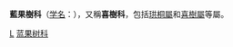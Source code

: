 {{Automatic Taxobox
| taxon = Nyssaceae
| image = Davidia1.jpg
| image_caption = [[珙桐|珙桐]]
| authority = Juss. ex Dumort., nom. cons.
| subdivision = [[藍果樹屬|藍果樹屬]] ''Nyssa''<br>
[[喜樹屬|喜樹屬]] ''Camptotheca''<br>
[[珙桐属|珙桐属]] ''Davidia''<br>
[[马蹄参属|马蹄参属]] ''Diplopanax''
| subdivision_ranks = 屬
}}

'''藍果樹科'''（[[学名|学名]]：{{lang|la|Nyssaceae}}），又稱'''喜樹科'''，包括[[珙桐屬|珙桐屬]]和[[喜樹屬|喜樹屬]]等屬。
{{Taxonbar|from=Q204564}}

[[Category:山茱萸目|L]]
[[Category:蓝果树科|]]